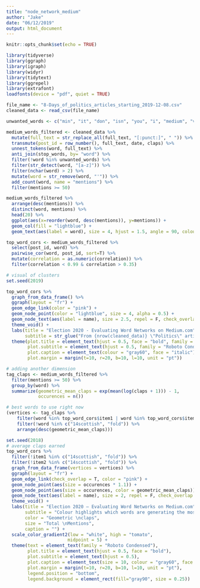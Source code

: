 ```yaml
---
title: "node_network_medium"
author: "Jake"
date: "06/12/2019"
output: html_document
---
```


```r
knitr::opts_chunk$set(echo = TRUE)
```

```r
library(tidyverse)
library(ggraph)
library(igraph)
library(widyr)
library(tidytext)
library(ggrepel)
library(extrafont)
loadfonts(device = "pdf", quiet = TRUE)

file_name <- "8-Days_of_politics_articles_starting_2019-12-08.csv"
cleaned_data <- read_csv(file_name)

unwanted_words <- c("min", "it", "don", "isn", "you", "i", "medium", "ve", "doesn")

medium_words_filtered <- cleaned_data %>%
  mutate(full_text = str_replace_all(full_text, "[:punct:]", " ")) %>%
  transmute(post_id = row_number(), full_text, date, claps) %>%
  unnest_tokens(word, full_text) %>%
  anti_join(stop_words, by= "word") %>%
  filter(!word %in% unwanted_words) %>%
  filter(str_detect(word, "[a-z]")) %>%
  filter(nchar(word) > 2) %>%
  mutate(word = str_remove(word, "'")) %>%
  add_count(word, name = "mentions") %>%  
  filter(mentions >= 50) 
```


```r
medium_words_filtered %>%
  arrange(desc(mentions)) %>%
  distinct(word, mentions) %>%
  head(20) %>%
  ggplot(aes(x=reorder(word, desc(mentions)), y=mentions)) +
  geom_col(fill = "lightblue") +
  geom_text(aes(label = word), size = 4, hjust = 1.5, angle = 90, colour = "white")
```


```r
top_word_cors <- medium_words_filtered %>%
  select(post_id, word) %>%
  pairwise_cor(word, post_id, sort=T) %>%
  mutate(correlation = as.numeric(correlation)) %>%
  filter(correlation < 0.99 & correlation > 0.35) 
```

```r
# visual of clusters
set.seed(2019)

top_word_cors %>%
  graph_from_data_frame() %>%
  ggraph(layout = "fr") +
  geom_edge_link(color = "pink") + 
  geom_node_point(color = "lightblue", size = 4, alpha = 0.5) +
  geom_node_text(aes(label = name), size = 2.5, repel = F, check_overlap = T) +
  theme_void() +
  labs(title = "Election 2020 - Evaluating Word Networks on Medium.com",
       subtitle = str_glue("From {nrow(cleaned_data)} \"Politics\" articles between December 8th - 15th 2019")) +
  theme(plot.title = element_text(hjust = 0.5, face = "bold", family = "Roboto Condensed"),
        plot.subtitle = element_text(hjust = 0.5, family = "Roboto Condensed"),
        plot.caption = element_text(colour = "gray60", face = "italic"),
        plot.margin = margin(t=10, r=20, b=10, l=10, unit = "pt")) 
```

```r
# adding another dimension
tag_claps <- medium_words_filtered %>%
  filter(mentions >= 50) %>%
  group_by(word) %>%
  summarize(geometric_mean_claps = exp(mean(log(claps + 1))) - 1,
            occurences = n())

# best words to use right now
(vertices <- tag_claps %>%
    filter(word %in% top_word_cors$item1 | word %in% top_word_cors$item2) %>%
    filter(!word %in% c("14scottish", "fold")) %>%
    arrange(desc(geometric_mean_claps)))
```

```r
set.seed(2018)
# average claps earned
top_word_cors %>%
  filter(!item1 %in% c("14scottish", "fold")) %>%
  filter(!item2 %in% c("14scottish", "fold")) %>%
  graph_from_data_frame(vertices = vertices) %>%
  ggraph(layout = "fr") +
  geom_edge_link(check_overlap = T, color = "pink") + 
  geom_node_point(aes(size = occurences * 1.1)) +
  geom_node_point(aes(size = occurences, color = geometric_mean_claps)) +
  geom_node_text(aes(label = name), size = 2, repel = F, check_overlap = T) +
  theme_void() +
  labs(title = "Election 2020 — Evaluating Word Networks on Medium.com", 
       subtitle = "Colour highlights which words are generating the most claps", 
       color = "Geometric \nclaps", 
       size = "Total \nMentions",
       caption = "") +
  scale_color_gradient2(low = "white", high = "tomato",
                       midpoint = 5) +
  theme(text = element_text(family = "Roboto Condensed"),
        plot.title = element_text(hjust = 0.5, face = "bold"),
        plot.subtitle = element_text(hjust = 0.5),
        plot.caption = element_text(size = 10, colour = "gray60", face = "italic"),
        plot.margin = margin(t=10, r=20, b=10, l=10, unit = "pt"),
        legend.position = "bottom",
        legend.background = element_rect(fill="gray90", size = 0.25))
```


